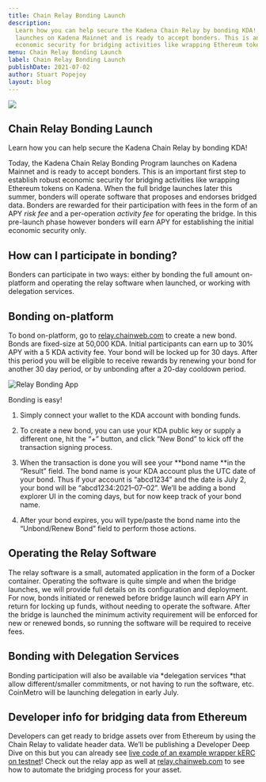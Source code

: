 ```yaml
---
title: Chain Relay Bonding Launch
description:
  Learn how you can help secure the Kadena Chain Relay by bonding KDA! Today, the Kadena Chain Relay Bonding Program
  launches on Kadena Mainnet and is ready to accept bonders. This is an important first step to establish robust
  economic security for bridging activities like wrapping Ethereum tokens on Kadena.
menu: Chain Relay Bonding Launch
label: Chain Relay Bonding Launch
publishDate: 2021-07-02
author: Stuart Popejoy
layout: blog
---
```


![](/assets/blog/1_-YDXCeAfa2h-FyBY4xzE3A.webp)

## Chain Relay Bonding Launch

Learn how you can help secure the Kadena Chain Relay by bonding KDA!

Today, the Kadena Chain Relay Bonding Program launches on Kadena Mainnet and is ready to accept bonders. This is an
important first step to establish robust economic security for bridging activities like wrapping Ethereum tokens on
Kadena. When the full bridge launches later this summer, bonders will operate software that proposes and endorses
bridged data. Bonders are rewarded for their participation with fees in the form of an APY _risk fee_ and a
per-operation _activity fee_ for operating the bridge. In this pre-launch phase however bonders will earn APY for
establishing the initial economic security only.

## How can I participate in bonding?

Bonders can participate in two ways: either by bonding the full amount on-platform and operating the relay software when
launched, or working with delegation services.

## Bonding on-platform

To bond on-platform, go to [relay.chainweb.com](https://relay.chainweb.com) to create a new bond. Bonds are fixed-size
at 50,000 KDA. Initial participants can earn up to 30% APY with a 5 KDA activity fee. Your bond will be locked up for 30
days. After this period you will be eligible to receive rewards by renewing your bond for another 30 day period, or by
unbonding after a 20-day cooldown period.

![Relay Bonding App](/assets/blog/1_ncSdqxO7x4kwmXGG3ob9tg.webp)

Bonding is easy!

1.  Simply connect your wallet to the KDA account with bonding funds.

2.  To create a new bond, you can use your KDA public key or supply a different one, hit the “_+_” button, and click
    “New Bond” to kick off the transaction signing process.

3.  When the transaction is done you will see your **bond name **in the “Result” field. The bond name is your KDA
    account plus the UTC date of your bond. Thus if your account is “abcd1234” and the date is July 2, your bond will be
    “abcd1234:2021–07–02”. We’ll be adding a bond explorer UI in the coming days, but for now keep track of your bond
    name.

4.  After your bond expires, you will type/paste the bond name into the “Unbond/Renew Bond” field to perform those
    actions.

## Operating the Relay Software

The relay software is a small, automated application in the form of a Docker container. Operating the software is quite
simple and when the bridge launches, we will provide full details on its configuration and deployment. For now, bonds
initiated or renewed before bridge launch will earn APY in return for locking up funds, without needing to operate the
software. After the bridge is launched the minimum activity requirement will be enforced for new or renewed bonds, so
running the software will be required to receive fees.

## Bonding with Delegation Services

Bonding participation will also be available via *delegation services *that allow different/smaller commitments, or not
having to run the software, etc. CoinMetro will be launching delegation in early July.

## Developer info for bridging data from Ethereum

Developers can get ready to bridge assets over from Ethereum by using the Chain Relay to validate header data. We’ll be
publishing a Developer Deep Dive on this but you can already see
[live code of an example wrapper kERC on testnet](https://balance.chainweb.com/modules.html?server=api.testnet.chainweb.com&module=free.kERC&chain=0)!
Check out the relay app as well at [relay.chainweb.com](https://relay.chainweb.com) to see how to automate the bridging
process for your asset.
